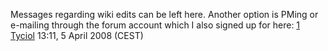 Messages regarding wiki edits can be left here. Another option is PMing or e-mailing through the forum account which I also signed up for here: [http://forum.videolan.org/memberlist.php?mode=viewprofile&u=44021] [[User:Tyciol|Tyciol]] 13:11, 5 April 2008 (CEST)